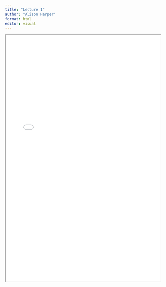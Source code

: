 ```yaml
---
title: "Lecture 1"
author: "Alison Harper"
format: html
editor: visual
---
```


::: {.callout-tip title="Lecture 1 materials for 2023_2024:" collapse=true}

<iframe width="100%" height="800" src="BEM2031_Lecture_1.pdf">

</iframe>

:::
